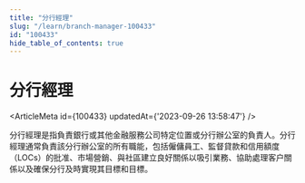 ```yaml
---
title: "分行經理"
slug: "/learn/branch-manager-100433"
id: "100433"
hide_table_of_contents: true
---
```



# 分行經理

<ArticleMeta id={100433} updatedAt={'2023-09-26 13:58:47'} />
<div className='border-solid border-b border-t-0 my-4 border-[var(--ifm-color-gray-300)]' />

分行經理是指負責銀行或其他金融服務公司特定位置或分行辦公室的負責人。分行經理通常負責該分行辦公室的所有職能，包括僱傭員工、監督貸款和信用額度（LOCs）的批准、市場營銷、與社區建立良好關係以吸引業務、協助處理客户關係以及確保分行及時實現其目標和目標。
